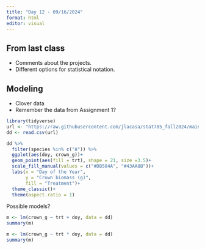 ```yaml
---
title: "Day 12 - 09/16/2024"
format: html
editor: visual
---
```


## From last class  

- Comments about the projects.  
- Different options for statistical notation.  

## Modeling  

- Clover data  
- Remember the data from Assignment 1?  

```r
library(tidyverse)
url <- "https://raw.githubusercontent.com/jlacasa/stat705_fall2024/main/classes/data/lotus_part2.csv"
dd <- read.csv(url)

dd %>% 
  filter(species %in% c("A")) %>% 
  ggplot(aes(doy, crown_g))+
  geom_point(aes(fill = trt), shape = 21, size =3.5)+
  scale_fill_manual(values = c("#DB504A", "#43AA8B"))+
  labs(x = "Day of the Year", 
       y = "Crown biomass (g)", 
       fill = "Treatment")+
  theme_classic()+
  theme(aspect.ratio = 1)
```

Possible models?  

```r
m <- lm(crown_g ~ trt + doy, data = dd)
summary(m)
```

```r
m <- lm(crown_g ~ trt * doy, data = dd)
summary(m)
```




